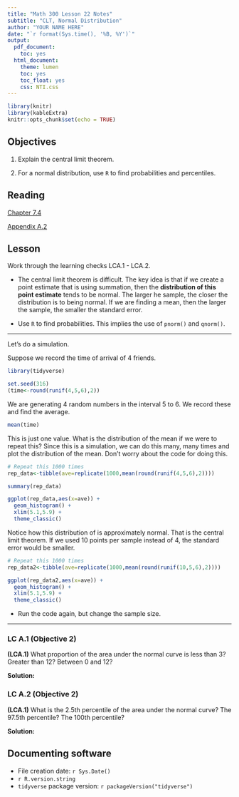 ```yaml
---
title: "Math 300 Lesson 22 Notes"
subtitle: "CLT, Normal Distribution"
author: "YOUR NAME HERE"
date: "`r format(Sys.time(), '%B, %Y')`"
output:
  pdf_document:
    toc: yes
  html_document:
    theme: lumen
    toc: yes
    toc_float: yes
    css: NTI.css
---
```



```r
library(knitr)
library(kableExtra)
knitr::opts_chunk$set(echo = TRUE)
```

## Objectives

1. Explain the central limit theorem.  

2. For a normal distribution, use `R` to find probabilities and percentiles. 

## Reading 

[Chapter 7.4](https://moderndive.com/7-sampling.html#sampling-conclusion-central-limit-theorem)

[Appendix A.2](https://moderndive.com/A-appendixA.html#appendix-normal-curve)


## Lesson 

Work through the learning checks LCA.1 - LCA.2.

+ The central limit theorem is difficult. The key idea is that if we create a point estimate that is using summation, then the **distribution of this point estimate** tends to be normal. The larger he sample, the closer the distribution is to being normal. If we are finding a mean, then the larger the sample, the smaller the standard error.

+ Use `R` to find probabilities. This implies the use of `pnorm()` and `qnorm()`. 

***

Let's do a simulation.

Suppose we record the time of arrival of 4 friends.

```r
library(tidyverse)
```


```r
set.seed(316)
(time<-round(runif(4,5,6),2))
```
We are generating 4 random numbers in the interval 5 to 6. We record these and find the average.

```r
mean(time)
```

This is just one value. What is the distribution of the mean if we were to repeat this? Since this is a simulation, we can do this many, many times and plot the distribution of the mean. Don't worry about the code for doing this.

```r
# Repeat this 1000 times
rep_data<-tibble(ave=replicate(1000,mean(round(runif(4,5,6),2))))
```


```r
summary(rep_data)
```

```r
ggplot(rep_data,aes(x=ave)) +
  geom_histogram() +
  xlim(5.1,5.9) +
  theme_classic()
```

Notice how this distribution of is approximately normal. That is the central limit theorem. If we used 10 points per sample instead of 4, the standard error would be smaller. 

```r
# Repeat this 1000 times
rep_data2<-tibble(ave=replicate(1000,mean(round(runif(10,5,6),2))))
```


```r
ggplot(rep_data2,aes(x=ave)) +
  geom_histogram() +
  xlim(5.1,5.9) +
  theme_classic()
```

- Run the code again, but change the sample size.


***

### LC A.1 (Objective 2)

**(LCA.1)** What proportion of the area under the normal curve is less than 3? Greater than 12? Between 0 and 12?

**Solution:**

### LC A.2 (Objective 2)

**(LCA.1)** What is the 2.5th percentile of the area under the normal curve? The 97.5th percentile? The 100th percentile?

**Solution:**




## Documenting software 

  * File creation date: `r Sys.Date()`
  * `r R.version.string`
  * `tidyverse` package version: `r packageVersion("tidyverse")`

